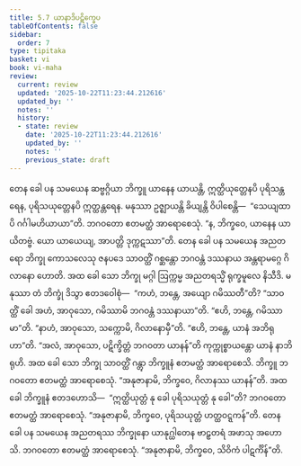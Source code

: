 ```yaml
---
title: 5.7 ယာနာဒိပဋိက္ခေပ
tableOfContents: false
sidebar:
  order: 7
type: tipitaka
basket: vi
book: vi-maha
review:
  current: review
  updated: '2025-10-22T11:23:44.212616'
  updated_by: ''
  notes: ''
  history:
  - state: review
    date: '2025-10-22T11:23:44.212616'
    updated_by: ''
    notes: ''
    previous_state: draft
---
```



<ReviewStatus review={frontmatter.review} showDetails={true} />

<HypothesisAnnotation frontmatter={frontmatter} />

<DynamicBreadcrumb />

<Division number="253" book="vi-maha" e="ch" v="3" p="280">

<Paragraph number="1165" book="vi-maha">
တေန ခေါ ပန သမယေန ဆဗ္ဗဂ္ဂိယာ ဘိက္ခူ ယာနေန ယာယန္တိ, ဣတ္ထိယုတ္တေနပိ ပုရိသန္တရေန, ပုရိသယုတ္တေနပိ ဣတ္ထန္တရေန. မနုဿာ ဥဇ္ဈာယန္တိ ခိယျန္တိ ဝိပါစေန္တိ—  “သေယျထာပိ ဂင်္ဂါမဟိယာယာ”တိ. ဘဂဝတော ဧတမတ္ထံ အာရောစေသုံ. “န, ဘိက္ခဝေ, ယာနေန ယာယိတဗ္ဗံ. ယော ယာယေယျ, အာပတ္တိ ဒုက္ကဋဿာ”တိ.
</Paragraph>

<Paragraph number="1166" book="vi-maha">
တေန ခေါ ပန သမယေန အညတရော ဘိက္ခု ကောသလေသု ဇနပဒေ သာဝတ္ထိံ ဂစ္ဆန္တော ဘဂဝန္တံ ဒဿနာယ အန္တရာမဂ္ဂေ ဂိလာနော ဟောတိ. အထ ခေါ သော ဘိက္ခု မဂ္ဂါ ဩက္ကမ္မ အညတရသ္မိံ ရုက္ခမူလေ နိသီဒိ. မနုဿာ တံ ဘိက္ခုံ ဒိသွာ ဧတဒဝေါစုံ—  “ကဟံ, ဘန္တေ, အယျော ဂမိဿတီ”တိ? “သာဝတ္ထိံ ခေါ အဟံ, အာဝုသော, ဂမိဿာမိ ဘဂဝန္တံ ဒဿနာယာ”တိ. “ဧဟိ, ဘန္တေ, ဂမိဿာမာ”တိ. “နာဟံ, အာဝုသော, သက္ကောမိ, ဂိလာနောမှီ”တိ. “ဧဟိ, ဘန္တေ, ယာနံ အဘိရုဟာ”တိ. “အလံ, အာဝုသော, ပဋိက္ခိတ္တံ ဘဂဝတာ ယာနန်”တိ ကုက္ကုစ္စာယန္တော ယာနံ နာဘိရုဟိ. အထ ခေါ သော ဘိက္ခု သာဝတ္ထိံ ဂန္တွာ ဘိက္ခူနံ ဧတမတ္ထံ အာရောစေသိ. ဘိက္ခူ ဘဂဝတော ဧတမတ္ထံ အာရောစေသုံ. “အနုဇာနာမိ, ဘိက္ခဝေ, ဂိလာနဿ ယာနန်”တိ. အထ ခေါ ဘိက္ခူနံ ဧတဒဟောသိ—  “ဣတ္ထိယုတ္တံ နု ခေါ ပုရိသယုတ္တံ နု ခေါ”တိ? ဘဂဝတော ဧတမတ္ထံ အာရောစေသုံ. “အနုဇာနာမိ, ဘိက္ခဝေ, ပုရိသယုတ္တံ ဟတ္ထဝဋ္ဋကန်”တိ.
</Paragraph>

<Paragraph number="1167" book="vi-maha">
တေန ခေါ ပန သမယေန အညတရဿ ဘိက္ခုနော ယာနုဂ္ဃါတေန ဗာဠှတရံ အဖာသု အဟောသိ. ဘဂဝတော ဧတမတ္ထံ အာရောစေသုံ. “အနုဇာနာမိ, ဘိက္ခဝေ, သိဝိကံ ပါဋင်္ကိန်”တိ.
</Paragraph>
</Division>